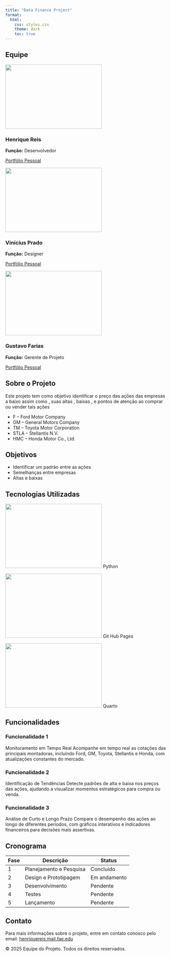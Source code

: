 ```yaml
---
title: "Data Finance Project"
format: 
  html:
    css: styles.css
    theme: dark
    toc: true
---
```


## Equipe

::: {.team-members}
::: {.team-member}
![](rickyz_foto.jpeg){width=300 height=200}


### Henrique Reis

**Função:** Desenvolvedor

[Portfólio Pessoal](https://github.com/usuario1){target="_blank"}
:::

::: {.team-member}
![](prado_foto.jpeg){width=300 height=200}

### Vinícius Prado

**Função:** Designer

[Portfólio Pessoal](https://github.com/usuario2){target="_blank"}
:::

::: {.team-member}
![](gustavo_foto.png){width=300 height=200}

### Gustavo Farias

**Função:** Gerente de Projeto

[Portfólio Pessoal](https://github.com/usuario3){target="_blank"}
:::
:::

## Sobre o Projeto

Este projeto tem como objetivo identificar o preço das ações das empresas a baixo assim como , suas altas , baixas , e pontos de atenção ao comprar ou vender tais ações

- F – Ford Motor Company
- GM – General Motors Company
- TM – Toyota Motor Corporation
- STLA – Stellantis N.V.
- HMC – Honda Motor Co., Ltd.

## Objetivos

- Identificar um padrão entre as ações
- Semelhanças entre empresas
- Altas e baixas 

## Tecnologias Utilizadas

::: {.technologies}
::: {.technology}
![](python-png.png){width=300 height=200}
Python
:::

::: {.technology}
![](github.png){width=300 height=200}
Git Hub Pages
:::

::: {.technology}
![](quarto-foto.png){width=300 height=200}
Quarto
:::
:::

## Funcionalidades

### Funcionalidade 1
Monitoramento em Tempo Real
Acompanhe em tempo real as cotações das principais montadoras, incluindo Ford, GM, Toyota, Stellantis e Honda, com atualizações constantes do mercado.

### Funcionalidade 2
Identificação de Tendências
Detecte padrões de alta e baixa nos preços das ações, ajudando a visualizar momentos estratégicos para compra ou venda.

### Funcionalidade 3
Análise de Curto e Longo Prazo
Compare o desempenho das ações ao longo de diferentes períodos, com gráficos interativos e indicadores financeiros para decisões mais assertivas.

## Cronograma

| Fase | Descrição | Status |
|------|-----------|--------|
| 1 | Planejamento e Pesquisa | Concluído |
| 2 | Design e Prototipagem | Em andamento |
| 3 | Desenvolvimento | Pendente |
| 4 | Testes | Pendente |
| 5 | Lançamento | Pendente |

## Contato

Para mais informações sobre o projeto, entre em contato conosco pelo email: [henriquereis.mail.fae.edu](mailto:henriquereis.mail.fae.edu)

::: {.footer}
© 2025 Equipe do Projeto. Todos os direitos reservados.
:::


